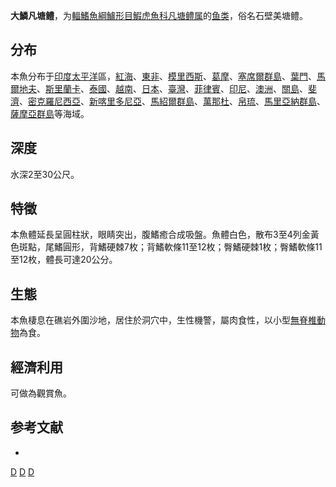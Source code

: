 {{Speciesbox
| name = 大鱗凡塘鳢
| status = NE
| status_system = IUCN3.1
| image = Valenciennea puellaris.jpg
| genus = Valenciennea
| species = puellaris
| authority = [[Tomiyama|Tomiyama]], 1956
| synonyms = *''Eleotriodes puellaris''<br /><small>Tomiyama, 1956</small>
*''Eleotrioides puellaris''<br /><small>Tomiyama, 1956</small>'
*''Valencienea puellaris''<br /><small>Tomiyama, 1956</small>
*''Valencienna puellaris''<br /><small>Tomiyama, 1956</small>
}}

'''大鱗凡塘鳢'''，为[[輻鰭魚綱|輻鰭魚綱]][[鱸形目|鱸形目]][[鰕虎魚科|鰕虎魚科]][[凡塘鳢属|凡塘鳢属]]的[[鱼类|鱼类]]，俗名石壁美塘鳢。

==分布==
本魚分布于[[印度|印度]][[太平洋|太平洋]]區，[[紅海|紅海]]、[[東非|東非]]、[[模里西斯|模里西斯]]、[[葛摩|葛摩]]、[[塞席爾群島|塞席爾群島]]、[[葉門|葉門]]、[[馬爾地夫|馬爾地夫]]、[[斯里蘭卡|斯里蘭卡]]、[[泰國|泰國]]、[[越南|越南]]、[[日本|日本]]、[[臺灣|臺灣]]、[[菲律賓|菲律賓]]、[[印尼|印尼]]、[[澳洲|澳洲]]、[[關島|關島]]、[[斐濟|斐濟]]、[[密克羅尼西亞|密克羅尼西亞]]、[[新喀里多尼亞|新喀里多尼亞]]、[[馬紹爾群島|馬紹爾群島]]、[[萬那杜|萬那杜]]、[[帛琉|帛琉]]、[[馬里亞納群島|馬里亞納群島]]、[[薩摩亞群島|薩摩亞群島]]等海域。

==深度==
水深2至30公尺。

==特徵==
本魚體延長呈圓柱狀，眼睛突出，腹鰭癒合成吸盤。魚體白色，散布3至4列金黃色斑點，尾鰭圓形，背鰭硬棘7枚；背鰭軟條11至12枚；臀鰭硬棘1枚；臀鰭軟條11至12枚，體長可達20公分。

==生態==
本魚棲息在礁岩外圍沙地，居住於洞穴中，生性機警，屬肉食性，以小型[[無脊椎動物|無脊椎動物]]為食。

==經濟利用==
可做為觀賞魚。

== 参考文献 ==
*{{FishBase_species|genus=Valenciennea|species=puellaris|year=2011|month=12}}

{{Taxonbar|from=Q1765802}}

[[Category:觀賞魚|D]]
[[Category:凡塘鳢属|D]]
[[Category:1956年描述的鱼类|D]]